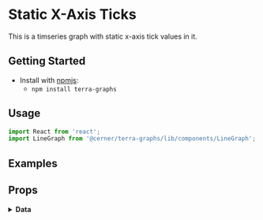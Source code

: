 
# Static X-Axis Ticks

This is a timseries graph with static x-axis tick values in it.

## Getting Started

- Install with [npmjs](https://www.npmjs.com):
  - `npm install terra-graphs`

## Usage

```jsx
import React from 'react';
import LineGraph from '@cerner/terra-graphs/lib/components/LineGraph';
```
## Examples
<LineGraph />

## Props
<PropsTable />

<details>
<summary style={{fontSize: 24 }}>
<b>Data</b>
</summary>

### Graph Config object
<GraphConfig />

### Data object
<DataObject />
</details>
